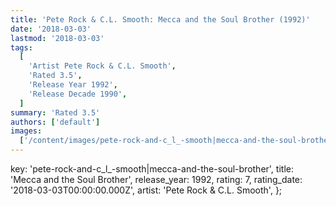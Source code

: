 ```yaml
---
title: 'Pete Rock & C.L. Smooth: Mecca and the Soul Brother (1992)'
date: '2018-03-03'
lastmod: '2018-03-03'
tags:
  [
    'Artist Pete Rock & C.L. Smooth',
    'Rated 3.5',
    'Release Year 1992',
    'Release Decade 1990',
  ]
summary: 'Rated 3.5'
authors: ['default']
images:
  ['/content/images/pete-rock-and-c_l_-smooth|mecca-and-the-soul-brother.jpg']
---
```


  key: 'pete-rock-and-c_l_-smooth|mecca-and-the-soul-brother',
  title: 'Mecca and the Soul Brother',
  release_year: 1992,
  rating: 7,
  rating_date: '2018-03-03T00:00:00.000Z',
  artist: 'Pete Rock & C.L. Smooth',
};

<MusicRating data={data} />
